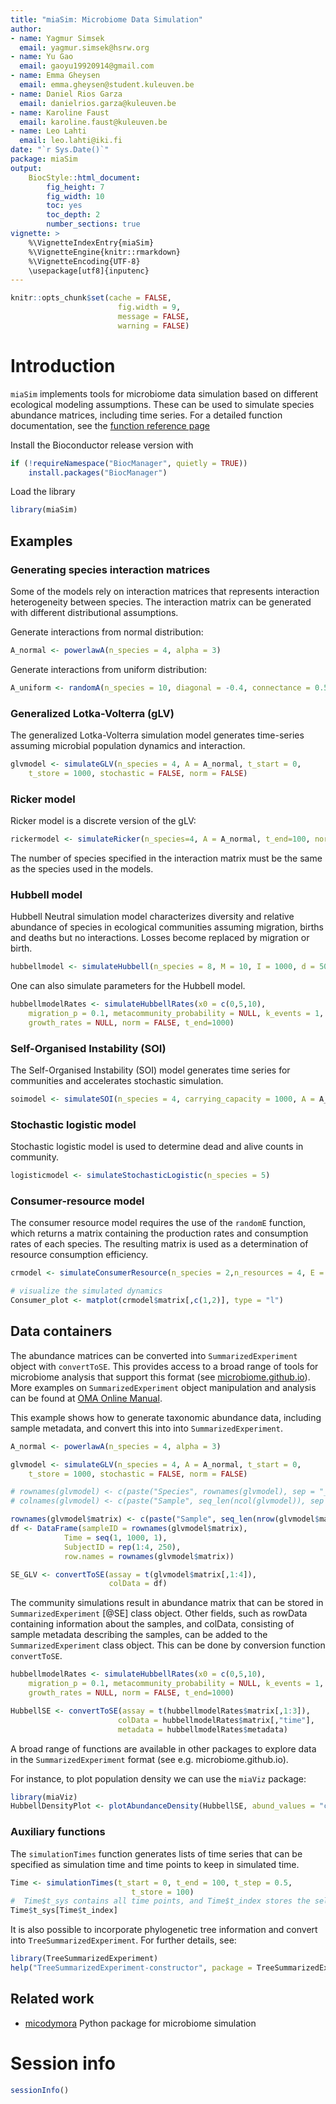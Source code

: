 ```yaml
---
title: "miaSim: Microbiome Data Simulation"
author:
- name: Yagmur Simsek
  email: yagmur.simsek@hsrw.org
- name: Yu Gao
  email: gaoyu19920914@gmail.com
- name: Emma Gheysen
  email: emma.gheysen@student.kuleuven.be
- name: Daniel Rios Garza
  email: danielrios.garza@kuleuven.be
- name: Karoline Faust
  email: karoline.faust@kuleuven.be  
- name: Leo Lahti
  email: leo.lahti@iki.fi  
date: "`r Sys.Date()`"
package: miaSim
output: 
    BiocStyle::html_document:
        fig_height: 7
        fig_width: 10
        toc: yes
        toc_depth: 2
        number_sections: true
vignette: >
    %\VignetteIndexEntry{miaSim}
    %\VignetteEngine{knitr::rmarkdown}
    %\VignetteEncoding{UTF-8}
    \usepackage[utf8]{inputenc}
---
```


```r
knitr::opts_chunk$set(cache = FALSE,
                        fig.width = 9,
                        message = FALSE,
                        warning = FALSE)
```

# Introduction

`miaSim` implements tools for microbiome data simulation based on different ecological modeling assumptions. These can be used to simulate species abundance matrices, including time series. For a detailed function documentation, see the [function reference page](https://microbiome.github.io/miaSim/reference/index.html)

Install the Bioconductor release version with

```r
if (!requireNamespace("BiocManager", quietly = TRUE))
    install.packages("BiocManager")
```

Load the library

```r
library(miaSim)
```

## Examples

### Generating species interaction matrices

Some of the models rely on interaction matrices that represents interaction heterogeneity between species. The interaction matrix can be generated with different distributional assumptions.

Generate interactions from normal distribution:

```r
A_normal <- powerlawA(n_species = 4, alpha = 3)
```

Generate interactions from uniform distribution:

```r
A_uniform <- randomA(n_species = 10, diagonal = -0.4, connectance = 0.5, interactions = runif(n = 10^2, min = -0.8, max = 0.8))
```

### Generalized Lotka-Volterra (gLV)

The generalized Lotka-Volterra simulation model generates time-series assuming microbial population dynamics and interaction.

```r
glvmodel <- simulateGLV(n_species = 4, A = A_normal, t_start = 0, 
    t_store = 1000, stochastic = FALSE, norm = FALSE)

```

### Ricker model

Ricker model is a discrete version of the gLV:

```r
rickermodel <- simulateRicker(n_species=4, A = A_normal, t_end=100, norm = FALSE)
```

The number of species specified in the interaction matrix must be the same as the species used in the models.

### Hubbell model

Hubbell Neutral simulation model characterizes diversity and relative abundance of species in ecological communities assuming migration, births and deaths but no interactions. Losses become replaced by migration or birth.

```r
hubbellmodel <- simulateHubbell(n_species = 8, M = 10, I = 1000, d = 50,m = 0.02, tend = 100)
```

One can also simulate parameters for the Hubbell model.

```r
hubbellmodelRates <- simulateHubbellRates(x0 = c(0,5,10),
    migration_p = 0.1, metacommunity_probability = NULL, k_events = 1, 
    growth_rates = NULL, norm = FALSE, t_end=1000)
```

### Self-Organised Instability (SOI)

The Self-Organised Instability (SOI) model generates time series for communities and accelerates stochastic simulation.

```r
soimodel <- simulateSOI(n_species = 4, carrying_capacity = 1000, A = A_normal, k_events=5, x0 = NULL,t_end = 150, norm = TRUE)
```

### Stochastic logistic model

Stochastic logistic model is used to determine dead and alive counts in community.

```r
logisticmodel <- simulateStochasticLogistic(n_species = 5)
```

### Consumer-resource model

The consumer resource model requires the use of the `randomE` function, which returns a matrix containing the production rates and consumption rates of each species. The resulting matrix is used as a determination of resource consumption efficiency.

```r
crmodel <- simulateConsumerResource(n_species = 2,n_resources = 4, E = randomE(n_species = 2, n_resources = 4))

# visualize the simulated dynamics
Consumer_plot <- matplot(crmodel$matrix[,c(1,2)], type = "l")
```

## Data containers

The abundance matrices can be converted into `SummarizedExperiment` object with `convertToSE`. This provides access to a broad range of tools for microbiome analysis that support this format (see [microbiome.github.io](http://microbiome.github.io)). More examples on `SummarizedExperiment` object manipulation and analysis can be found at [OMA Online Manual](https://microbiome.github.io/OMA).

This example shows how to generate taxonomic abundance data, including sample metadata, and convert this into into `SummarizedExperiment`.

```r
A_normal <- powerlawA(n_species = 4, alpha = 3)

glvmodel <- simulateGLV(n_species = 4, A = A_normal, t_start = 0, 
    t_store = 1000, stochastic = FALSE, norm = FALSE)

# rownames(glvmodel) <- c(paste("Species", rownames(glvmodel), sep = "_"))
# colnames(glvmodel) <- c(paste("Sample", seq_len(ncol(glvmodel)), sep = "_"))

rownames(glvmodel$matrix) <- c(paste("Sample", seq_len(nrow(glvmodel$matrix)), sep = "_"))
df <- DataFrame(sampleID = rownames(glvmodel$matrix),
            Time = seq(1, 1000, 1),
            SubjectID = rep(1:4, 250),
            row.names = rownames(glvmodel$matrix))

SE_GLV <- convertToSE(assay = t(glvmodel$matrix[,1:4]),
                      colData = df)
```

The community simulations result in abundance matrix that can be stored in `SummarizedExperiment` [@SE] class object. Other fields, such as rowData containing information about the samples, and colData, consisting of sample metadata describing the samples, can be added to the `SummarizedExperiment` class object. This can be done by conversion function `convertToSE`.

```r
hubbellmodelRates <- simulateHubbellRates(x0 = c(0,5,10),
    migration_p = 0.1, metacommunity_probability = NULL, k_events = 1, 
    growth_rates = NULL, norm = FALSE, t_end=1000)

HubbellSE <- convertToSE(assay = t(hubbellmodelRates$matrix[,1:3]),
                        colData = hubbellmodelRates$matrix[,"time"],
                        metadata = hubbellmodelRates$metadata)
```

A broad range of functions are available in other packages to explore data in the `SummarizedExperiment` format (see e.g. microbiome.github.io).

For instance, to plot population density we can use the `miaViz` package:

```r
library(miaViz)
HubbellDensityPlot <- plotAbundanceDensity(HubbellSE, abund_values = "counts")
```

### Auxiliary functions

The `simulationTimes` function generates lists of time series that can be specified as simulation time and time points to keep in simulated time.

```r
Time <- simulationTimes(t_start = 0, t_end = 100, t_step = 0.5, 
                           t_store = 100)
#  Time$t_sys contains all time points, and Time$t_index stores the selected index for time points to store. Therefore, Time$t_sys[Time$t_index] returns the selected time points. Note that the tail would be trimmed when the interval between start and end cannot be divided exactly by step length with no remainder.
Time$t_sys[Time$t_index]
```

It is also possible to incorporate phylogenetic tree information and convert into `TreeSummarizedExperiment`. For further details, see:

```r
library(TreeSummarizedExperiment)
help("TreeSummarizedExperiment-constructor", package = TreeSummarizedExperiment)
```

## Related work

-   [micodymora](https://github.com/OSS-Lab/micodymora) Python package for microbiome simulation

# Session info

```r
sessionInfo()
```
